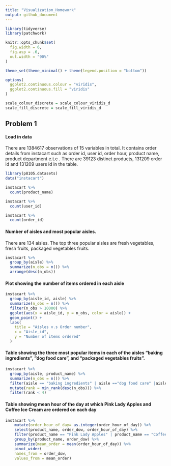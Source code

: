 ```yaml
---
title: "Visualization_Homework"
output: github_document
---
```


```r
library(tidyverse)
library(patchwork)

knitr::opts_chunk$set(
  fig.width = 6,
  fig.asp = .6,
  out.width = "90%"
)

theme_set(theme_minimal() + theme(legend.position = "bottom"))

options(
  ggplot2.continuous.colour = "viridis",
  ggplot2.continuous.fill = "viridis"
)

scale_colour_discrete = scale_colour_viridis_d
scale_fill_discrete = scale_fill_viridis_d
```

## Problem 1

#### Load in data 
There are 1384617 observations of 15 variables in total. It contains order details from instacart such as order id, user id, order hour, product name, product department e.t.c . There are 39123 distinct products, 131209 order id and 131209 users id in the table. 
```r
library(p8105.datasets)
data("instacart")
```

```r
instacart %>% 
  count(product_name)

instacart %>% 
  count(user_id)

instacart %>% 
  count(order_id)
```

#### Number of aisles and most popular aisles.

There are 134 aisles. The top three popular aisles are fresh vegetables, fresh fruits, packaged vegetables fruits.
```r
instacart %>% 
  group_by(aisle) %>%
  summarize(n_obs = n()) %>% 
  arrange(desc(n_obs))
```

#### Plot showing the number of items ordered in each aisle
```r
instacart %>% 
  group_by(aisle_id, aisle) %>%
  summarize(n_obs = n()) %>% 
  filter(n_obs > 10000) %>%
  ggplot(aes(x = aisle_id, y = n_obs, color = aisle)) +
  geom_point() +
  labs(
    title = "Aisles v.s Order number",
    x = "Aisle_id",
    y = "Number of items ordered"
  ) 
```


#### Table showing the three most popular items in each of the aisles “baking ingredients”, “dog food care”, and “packaged vegetables fruits”. 

```r
instacart %>% 
  group_by(aisle, product_name) %>% 
  summarize(n_obs = n()) %>% 
  filter(aisle == "baking ingredients" | aisle =="dog food care" |aisle == "packaged vegetables fruits") %>% 
  mutate(rank = min_rank(desc(n_obs))) %>% 
  filter(rank < 4)
```

#### Table showing mean hour of the day at which Pink Lady Apples and Coffee Ice Cream are ordered on each day
```r
instacart %>% 
    mutate(order_hour_of_day= as.integer(order_hour_of_day)) %>% 
    select(product_name, order_dow, order_hour_of_day) %>% 
    filter(product_name == "Pink Lady Apples" | product_name == "Coffee Ice Cream") %>% 
    group_by(product_name, order_dow) %>% 
    summarize(mean_order = mean(order_hour_of_day)) %>% 
    pivot_wider(
    names_from = order_dow,
    values_from = mean_order) 
```



